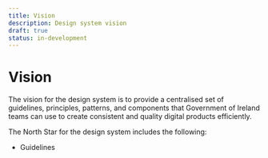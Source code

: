 ```yaml
---
title: Vision
description: Design system vision
draft: true
status: in-development
---
```


# Vision

The vision for the design system is to provide a centralised set of guidelines, principles, patterns, and components that Government of Ireland teams can use to create consistent and quality digital products efficiently.

The North Star for the design system includes the following:

- Guidelines
